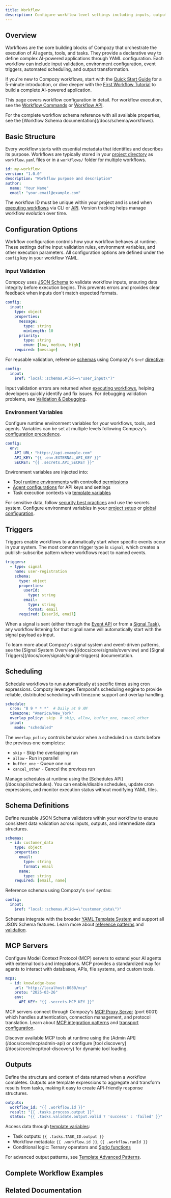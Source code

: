 ```yaml
---
title: Workflow
description: Configure workflow-level settings including inputs, outputs, triggers, scheduling, and environment variables in Compozy
---
```


## Overview

Workflows are the core building blocks of Compozy that orchestrate the execution of AI agents, tools, and tasks. They provide a declarative way to define complex AI-powered applications through YAML configuration. Each workflow can include input validation, environment configuration, event triggers, automated scheduling, and output transformation.

If you're new to Compozy workflows, start with the [Quick Start Guide](/docs/core/getting-started/quick-start) for a 5-minute introduction, or dive deeper with the [First Workflow Tutorial](/docs/core/getting-started/first-workflow) to build a complete AI-powered application.

This page covers workflow configuration in detail. For workflow execution, see the [Workflow Commands](/docs/cli/workflow-commands) or [Workflow API](/docs/api/workflows).

<Callout type="info">
  For the complete workflow schema reference with all available properties, see the [Workflow Schema documentation](/docs/schema/workflows).
</Callout>

## Basic Structure

Every workflow starts with essential metadata that identifies and describes its purpose. Workflows are typically stored in your [project directory](/docs/core/configuration/project-setup) as `workflow.yaml` files or in a `workflows/` folder for multiple workflows.

```yaml
id: my-workflow
version: "1.0.0"
description: "Workflow purpose and description"
author:
  name: "Your Name"
  email: "your.email@example.com"
```

The workflow ID must be unique within your project and is used when [executing workflows](/docs/cli/workflow-commands#execute) via CLI or [API](/docs/api/workflows). Version tracking helps manage workflow evolution over time.

## Configuration Options

Workflow configuration controls how your workflow behaves at runtime. These settings define input validation rules, environment variables, and other execution parameters. All configuration options are defined under the `config` key in your workflow YAML.

### Input Validation

Compozy uses [JSON Schema](https://json-schema.org/) to validate workflow inputs, ensuring data integrity before execution begins. This prevents errors and provides clear feedback when inputs don't match expected formats.

```yaml
config:
  input:
    type: object
    properties:
      message:
        type: string
        minLength: 10
      priority:
        type: string
        enum: [low, medium, high]
    required: [message]
```

For reusable validation, reference [schemas](#schema-definitions) using Compozy's `$ref` [directive](/docs/core/yaml-templates/directives):

```yaml
config:
  input:
    $ref: "local::schemas.#(id==\"user_input\")"
```

Input validation errors are returned when [executing workflows](/docs/api/workflows#execute-workflow), helping developers quickly identify and fix issues. For debugging validation problems, see [Validation & Debugging](/docs/core/yaml-templates/validation-debugging).

### Environment Variables

Configure runtime environment variables for your workflows, tools, and agents. Variables can be set at multiple levels following Compozy's [configuration precedence](/docs/core/configuration/global#configuration-precedence).

```yaml
config:
  env:
    API_URL: "https://api.example.com"
    API_KEY: "{{ .env.EXTERNAL_API_KEY }}"
    SECRET: "{{ .secrets.API_SECRET }}"
```

Environment variables are injected into:
- [Tool runtime environments](/docs/core/tools/runtime-environment) with controlled [permissions](/docs/core/tools/runtime-environment#permissions)
- [Agent configurations](/docs/core/agents/overview) for API keys and settings
- Task execution contexts via [template variables](/docs/core/yaml-templates/context-variables)

For sensitive data, follow [security best practices](/docs/core/memory/privacy-security) and use the secrets system. Configure environment variables in your [project setup](/docs/core/configuration/project-setup#environment-variables) or [global configuration](/docs/core/configuration/global).

## Triggers

Triggers enable workflows to automatically start when specific events occur in your system. The most common trigger type is `signal`, which creates a publish-subscribe pattern where workflows react to named events.

```yaml
triggers:
  - type: signal
    name: user-registration
    schema:
      type: object
      properties:
        userId:
          type: string
        email:
          type: string
          format: email
      required: [userId, email]
```

When a signal is sent (either through the [Event API](/docs/core/signals/event-api) or from a [Signal Task](/docs/core/signals/signal-tasks)), any workflow listening for that signal name will automatically start with the signal payload as input.

<Callout type="tip">
  To learn more about Compozy's signal system and event-driven patterns, see the [Signal System Overview](/docs/core/signals/overview) and [Signal Triggers](/docs/core/signals/signal-triggers) documentation.
</Callout>

## Scheduling

Schedule workflows to run automatically at specific times using cron expressions. Compozy leverages Temporal's scheduling engine to provide reliable, distributed scheduling with timezone support and overlap handling.

```yaml
schedule:
  cron: "0 9 * * *"  # Daily at 9 AM
  timezone: "America/New_York"
  overlap_policy: skip  # skip, allow, buffer_one, cancel_other
  input:
    mode: "scheduled"
```

The `overlap_policy` controls behavior when a scheduled run starts before the previous one completes:
- `skip` - Skip the overlapping run
- `allow` - Run in parallel
- `buffer_one` - Queue one run
- `cancel_other` - Cancel the previous run

<Callout type="info">
  Manage schedules at runtime using the [Schedules API](/docs/api/schedules). You can enable/disable schedules, update cron expressions, and monitor execution status without modifying YAML files.
</Callout>

## Schema Definitions

Define reusable JSON Schema validators within your workflow to ensure consistent data validation across inputs, outputs, and intermediate data structures.

```yaml
schemas:
  - id: customer_data
    type: object
    properties:
      email:
        type: string
        format: email
      name:
        type: string
    required: [email, name]
```

Reference schemas using Compozy's `$ref` syntax:

```yaml
config:
  input:
    $ref: "local::schemas.#(id==\"customer_data\")"
```

Schemas integrate with the broader [YAML Template System](/docs/core/yaml-templates/overview) and support all JSON Schema features. Learn more about [reference patterns](/docs/core/yaml-templates/directives) and [validation](/docs/core/yaml-templates/validation-debugging).

## MCP Servers

Configure Model Context Protocol (MCP) servers to extend your AI agents with external tools and integrations. MCP provides a standardized way for agents to interact with databases, APIs, file systems, and custom tools.

```yaml
mcps:
  - id: knowledge-base
    url: "http://localhost:8080/mcp"
    proto: "2025-03-26"
    env:
      API_KEY: "{{ .secrets.MCP_KEY }}"
```

MCP servers connect through Compozy's [MCP Proxy Server](/docs/core/mcp/mcp-proxy-server) (port 6001) which handles authentication, connection management, and protocol translation. Learn about [MCP integration patterns](/docs/core/mcp/integration-patterns) and [transport configuration](/docs/core/mcp/transport-configuration).

<Callout type="tip">
  Discover available MCP tools at runtime using the [Admin API](/docs/core/mcp/admin-api) or configure [tool discovery](/docs/core/mcp/tool-discovery) for dynamic tool loading.
</Callout>

## Outputs

Define the structure and content of data returned when a workflow completes. Outputs use template expressions to aggregate and transform results from tasks, making it easy to create API-friendly response structures.

```yaml
outputs:
  workflow_id: "{{ .workflow.id }}"
  result: "{{ .tasks.process.output }}"
  status: "{{ .tasks.validate.output.valid ? 'success' : 'failed' }}"
```

Access data through [template variables](/docs/core/yaml-templates/context-variables):
- Task outputs: `{{ .tasks.TASK_ID.output }}`
- Workflow metadata: `{{ .workflow.id }}`, `{{ .workflow.runId }}`
- Conditional logic: Ternary operators and [Sprig functions](/docs/core/yaml-templates/sprig-functions)

For advanced output patterns, see [Template Advanced Patterns](/docs/core/yaml-templates/advanced-patterns).

## Complete Workflow Examples

<ReferenceCardList>
  <ReferenceCard
    title="Quick Start Guide"
    description="Build a simple greeting workflow in 5 minutes to understand basic workflow structure"
    href="/docs/core/getting-started/quick-start"
    icon="Rocket"
  />
  <ReferenceCard
    title="First Workflow Tutorial"
    description="Create an advanced Go code analyzer with parallel tasks, AI agents, and file operations"
    href="/docs/core/getting-started/first-workflow"
    icon="GraduationCap"
  />
  <ReferenceCard
    title="Task Configuration Examples"
    description="Explore various task patterns including basic, parallel, collection, and router tasks"
    href="/docs/core/tasks/basic-tasks#complete-examples"
    icon="Layers"
  />
</ReferenceCardList>

## Related Documentation

<ReferenceCardList>
  <ReferenceCard
    title="Signal System"
    description="Build event-driven workflows with signals and triggers"
    href="/docs/core/signals/overview"
    icon="Radio"
  />
  <ReferenceCard
    title="Basic Tasks"
    description="Configure the tasks that execute within your workflows"
    href="/docs/core/tasks/basic-tasks"
    icon="Package"
  />
  <ReferenceCard
    title="MCP Overview"
    description="Extend agents with external tools through MCP servers"
    href="/docs/core/mcp/overview"
    icon="Cpu"
  />
  <ReferenceCard
    title="YAML Templates"
    description="Master template expressions, variables, and functions"
    href="/docs/core/yaml-templates/overview"
    icon="Code"
  />
  <ReferenceCard
    title="Schedules API"
    description="Manage workflow schedules programmatically"
    href="/docs/api/schedules"
    icon="Clock"
  />
  <ReferenceCard
    title="Workflow Schema"
    description="Complete property reference for workflow configuration"
    href="/docs/schema/workflows"
    icon="FileCode"
  />
</ReferenceCardList>
